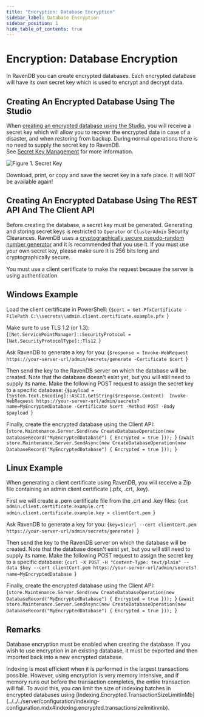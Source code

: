 ```yaml
---
title: "Encryption: Database Encryption"
sidebar_label: Database Encryption
sidebar_position: 1
hide_table_of_contents: true
---
```



# Encryption: Database Encryption

In RavenDB you can create encrypted databases. Each encrypted database will have its own secret key which is used to encrypt and decrypt data.

## Creating An Encrypted Database Using The Studio

When [creating an encrypted database using the Studio](../../../studio/database/create-new-database/encrypted.mdx), you will receive a secret key which will 
allow you to recover the encrypted data in case of a disaster, and when restoring from backup. During normal operations there is no need to supply the secret key to RavenDB.  
See [Secret Key Management](../../../server/security/encryption/secret-key-management.mdx) for more information.  

![Figure 1. Secret Key](./assets/1.png)

<Admonition type="danger" title="Danger" id="danger" href="#danger">
Download, print, or copy and save the secret key in a safe place. It will NOT be available again!
</Admonition>

## Creating An Encrypted Database Using The REST API And The Client API

Before creating the database, a secret key must be generated. Generating and storing secret keys is restricted to `Operator` or `ClusterAdmin` Security Clearances.
RavenDB uses a [cryptographically secure pseudo-random number generator](https://en.wikipedia.org/wiki/Cryptographically_secure_pseudorandom_number_generator) and 
it is recommended that you use it. If you must use your own secret key, please make sure it is 256 bits long and cryptographically secure.  

You must use a client certificate to make the request because the server is using authentication.

## Windows Example

Load the client certificate in PowerShell:
<TabItem value="powershell" label="powershell">
<CodeBlock language="powershell">
{`$cert = Get-PfxCertificate -FilePath C:\\secrets\\admin.client.certificate.example.pfx
`}
</CodeBlock>
</TabItem>

Make sure to use TLS 1.2 (or 1.3):
<TabItem value="powershell" label="powershell">
<CodeBlock language="powershell">
{`[Net.ServicePointManager]::SecurityProtocol = [Net.SecurityProtocolType]::Tls12
`}
</CodeBlock>
</TabItem>

Ask RavenDB to generate a key for you: 
<TabItem value="powershell" label="powershell">
<CodeBlock language="powershell">
{`$response = Invoke-WebRequest https://your-server-url/admin/secrets/generate -Certificate $cert
`}
</CodeBlock>
</TabItem>

Then send the key to the RavenDB server on which the database will be created. Note that the database doesn't exist yet, but you will still need to supply its name. Make the following POST request to assign the secret key to a specific database:
<TabItem value="powershell" label="powershell">
<CodeBlock language="powershell">
{`$payload = [System.Text.Encoding]::ASCII.GetString($response.Content) 
Invoke-WebRequest https://your-server-url/admin/secrets?name=MyEncryptedDatabase -Certificate $cert -Method POST -Body $payload
`}
</CodeBlock>
</TabItem>

Finally, create the encrypted database using the Client API:
<Tabs groupId='languageSyntax'>
<TabItem value="Sync" label="Sync">
<CodeBlock language="csharp">
{`store.Maintenance.Server.Send(new CreateDatabaseOperation(new DatabaseRecord("MyEncryptedDatabase")
{
    Encrypted = true
}));
`}
</CodeBlock>
</TabItem>
<TabItem value="Async" label="Async">
<CodeBlock language="csharp">
{`await store.Maintenance.Server.SendAsync(new CreateDatabaseOperation(new DatabaseRecord("MyEncryptedDatabase")
{
    Encrypted = true
}));
`}
</CodeBlock>
</TabItem>
</Tabs>

## Linux Example

When generating a client certificate using RavenDB, you will receive a Zip file containing an admin client certificate (.pfx, .crt, .key).

First we will create a .pem certificate file from the .crt and .key files:
<TabItem value="plain" label="plain">
<CodeBlock language="plain">
{`cat admin.client.certificate.example.crt admin.client.certificate.example.key > clientCert.pem
`}
</CodeBlock>
</TabItem>

Ask RavenDB to generate a key for you: 
<TabItem value="plain" label="plain">
<CodeBlock language="plain">
{`key=$(curl --cert clientCert.pem  https://your-server-url/admin/secrets/generate)
`}
</CodeBlock>
</TabItem>

Then send the key to the RavenDB server on which the database will be created. Note that the database doesn't exist yet, but you will still need to supply its name. Make the following POST request to assign the secret key to a specific database:
<TabItem value="plain" label="plain">
<CodeBlock language="plain">
{`curl -X POST -H "Content-Type: text/plain" --data $key --cert clientCert.pem https://your-server-url/admin/secrets?name=MyEncryptedDatabase
`}
</CodeBlock>
</TabItem>

Finally, create the encrypted database using the Client API:
<Tabs groupId='languageSyntax'>
<TabItem value="Sync" label="Sync">
<CodeBlock language="csharp">
{`store.Maintenance.Server.Send(new CreateDatabaseOperation(new DatabaseRecord("MyEncryptedDatabase")
{
    Encrypted = true
}));
`}
</CodeBlock>
</TabItem>
<TabItem value="Async" label="Async">
<CodeBlock language="csharp">
{`await store.Maintenance.Server.SendAsync(new CreateDatabaseOperation(new DatabaseRecord("MyEncryptedDatabase")
{
    Encrypted = true
}));
`}
</CodeBlock>
</TabItem>
</Tabs>

## Remarks

Database encryption must be enabled when creating the database. If you wish to use encryption in an existing database, it must be exported and then imported back into a new encrypted database.

<Admonition type="danger" title="Indexing transaction size" id="indexing-transaction-size" href="#indexing-transaction-size">
Indexing is most efficient when it is performed in the largest transactions possible. However, using encryption is very memory intensive, and if memory 
runs out before the transaction completes, the entire transaction will fail. To avoid this, you can limit the size of indexing batches in encrypted 
databases using [Indexing.Encrypted.TransactionSizeLimitInMb](../../../server/configuration/indexing-configuration.mdx#indexing.encrypted.transactionsizelimitinmb).  
</Admonition>


